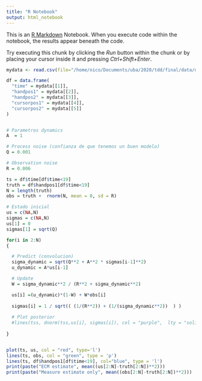 ```yaml
---
title: "R Notebook"
output: html_notebook
---
```


This is an [R Markdown](http://rmarkdown.rstudio.com) Notebook. When you execute code within the notebook, the results appear beneath the code. 

Try executing this chunk by clicking the *Run* button within the chunk or by placing your cursor inside it and pressing *Ctrl+Shift+Enter*. 

```r
mydata <- read.csv(file="/home/nico/Documents/uba/2020/tdd/final/data/df1.csv", header=TRUE, sep=",") 

df = data.frame(
  "time" = mydata[[1]], 
  "handpos1" = mydata[[2]], 
  "handpos2" = mydata[[3]], 
  "cursorpos1" = mydata[[4]], 
  "cursorpos2" = mydata[[5]]
)


# Parametros dynamics
A  = 1

# Process noise (confianza de que tenemos un buen modelo)
Q = 0.001

# Observation noise
R = 0.006

ts = df$time[df$time<19]
truth = df$handpos1[df$time<19]
N = length(truth)
obs = truth +  rnorm(N, mean = 0, sd = R)

# Estado inicial
us = c(NA,N)
sigmas = c(NA,N)
us[1] = 0
sigmas[1] = sqrt(Q)

for(i in 2:N)
{

  # Predict (convolucion)
  sigma_dynamic = sqrt(Q**2 + A**2 * sigmas[i-1]**2)
  u_dynamic = A*us[i-1] 

  # Update
  W = sigma_dynamic**2 / (R**2 + sigma_dynamic**2)

  us[i] =(u_dynamic)*(1-W) + W*obs[i]
  
  sigmas[i] = 1 / sqrt(( (1/(R**2)) + (1/(sigma_dynamic**2))  ) )
  
  # Plot posterior
  #lines(tss, dnorm(tss,us[i], sigmas[i]), col = "purple",  lty = "solid")
  
}


plot(ts, us, col = "red", type='l')
lines(ts, obs, col = "green", type = 'p')
lines(ts, df$handpos1[df$time<19], col="blue", type = 'l')
print(paste("ECM estimate", mean((us[2:N]-truth[2:N])**2)))
print(paste("Measure estimate only", mean((obs[2:N]-truth[2:N])**2)))

```
